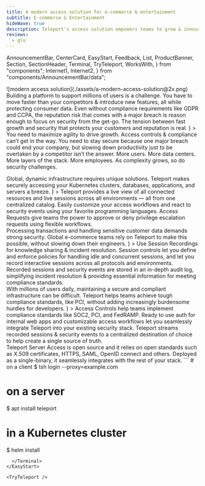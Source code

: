 ```yaml
---
title: A modern access solution for e-commerce & entertainment
subtitle: E-commerce & Entertainment
hideWave: true
description: Teleport’s access solution empowers teams to grow & innovate, without worrying about security or getting slowed down by complex security systems.
reviews:
  - glu
---
```


  AnnouncementBar,
  CenterCard,
  EasyStart,
  Feedback,
  List,
  ProductBanner,
  Section,
  SectionHeader,
  Terminal,
  TryTeleport,
  WorksWith,
} from "components";
  Internet1,
  Internet2,
} from "components/AnnouncementBar/data";

<Section bg="flatGray">
  <SectionHeader
    bg="transparent"
    title={meta.title}
    subtitle={meta.subtitle}
    description={meta.description}
    width="100%"
    mode="none"
  >
    ![modern access solution](./assets/a-modern-access-solution@2x.png)
  </SectionHeader>
  <AnnouncementBar
    backgroundColor="lightest-gray"
    inLivingColor
    rows={[Internet1, Internet2]}
  />
</Section>

<Section width="100%" bg="flatWhite">
  <ProductBanner
    title="Unique challenges faced by e-commerce & entertainment providers"
    width="100%"
    src="./assets/internet@2x-min.png"
    imgPosition="right"
    description={
      <>
       Building a platform to support millions of users is a challenge. You have to move faster than your competitors & introduce new features, all while protecting consumer data. Even without compliance requirements like GDPR and CCPA, the reputation risk that comes with a major breach is reason enough to focus on security from the get-go. The tension between fast growth and security that protects your customers and reputation is real.   
      </>
    }
>
    <ProductBanner.Item iconWrapper title="Growth" src="./assets/spreading-icon.svg">
      You need to maximize agility to drive growth. Access controls & compliance can’t get in the way.
    </ProductBanner.Item>
    <ProductBanner.Item iconWrapper title="Security & Compliance" src="./assets/layers-icon.svg">
      You need to stay secure because one major breach could end your company, but slowing down productivity just to be overtaken by a competitor isn’t the answer.
    </ProductBanner.Item>
    <ProductBanner.Item iconWrapper title="Complexity" src="./assets/protocol-icon.svg">
     More users.  More data centers. More layers of the stack. More employees. As complexity grows, so do security challenges.
    </ProductBanner.Item>
  </ProductBanner>
</Section>

<CenterCard 
  src="./assets/trust-icon.svg" 
  title="Why e-commerce and entertainment providers big and small trust Teleport" 
  text="Our unique approach is not only more secure, it actually improves developer productivity.  By providing an identity-aware infrastructure access solution that developers love to use, you can easily implement security and compliance without worrying about backdoors that outmoded solutions encourage."
/>

<Section>
  <Feedback reviews={meta.reviews} />
</Section>

<Section width="100%" bg="flatWhite">
  <ProductBanner
    subtitle="For Gaming"
    title="Built for dynamic infrastructure"
    width="100%"
    src="./assets/built-for-dynamic-infrastructure@2x.png"
    imgPosition="right"
    logoSrc={gaming}
    description={
      <>
        Global, dynamic infrastructure requires unique solutions. Teleport makes
        securely accessing your Kubernetes clusters, databases, applications,
        and servers a breeze.
      </>
    }
  >
    <ProductBanner.Item title="Unified Resource Catalog">
      Teleport provides a live view of all connected resources and live sessions
      across all environments &mdash; all from one centralized catalog.
    </ProductBanner.Item>
    <ProductBanner.Item title="Plugins and API">
      Easily customize your access workflows and react to security events using
      your favorite programming languages.
    </ProductBanner.Item>
    <ProductBanner.Item title="Access Requests">
      Access Requests give teams the power to approve or deny privilege
      escalation requests using flexible workflows.
    </ProductBanner.Item>
  </ProductBanner>
</Section>

<Section width="100%" bg="flatGray">
  <ProductBanner
    subtitle="For E-Commerce"
    title="Designed for digital-native commerce"
    width="100%"
    src="./assets/session-replay.gif"
    imgPosition="left"
    logoSrc={ecomm}
    description={
      <>
        Processing transactions and handling sensitive customer data demands
        strong security. Global e-commerce teams rely on Teleport to make this
        possible, without slowing down their engineers.
      </>
    }
  >
    <ProductBanner.Item title="Session Recordings">
      Use Session Recordings for knowledge sharing & incident resolution.
    </ProductBanner.Item>
    <ProductBanner.Item title="Session Controls">
      Session controls let you define and enforce policies for handling idle and
      concurrent sessions, and let you record interactive sessions across all
      protocols and environments.
    </ProductBanner.Item>
    <ProductBanner.Item title="Audit Log">
      Recorded sessions and security events are stored in an in-depth audit log,
      simplifying incident resolution & providing essential information for
      meeting compliance standards.
    </ProductBanner.Item>
  </ProductBanner>
</Section>

<Section width="100%" bg="flatWhite">
  <ProductBanner
    subtitle="For Application Developers"
    title="Securing user-focused companies"
    width="100%"
    src="./assets/securing-user-focused-comp@2x.png"
    imgPosition="right"
    logoSrc={appdev}
    description={
      <>
        With millions of users daily, maintaining a secure and compliant
        infrastructure can be difficult. Teleport helps teams achieve tough
        compliance standards, like PCI, without adding increasingly burdensome
        hurdles for developers.
      </>
    }
  >
    <ProductBanner.Item title="Access Controls">
      Access Controls help teams implement compliance standards like SOC2, PCI,
      and FedRAMP.
    </ProductBanner.Item>
    <ProductBanner.Item title="Seamless Integration">
      Ready to use auth for internal web apps and customizable access workflows
      let you seamlessly integrate Teleport into your existing security stack.
    </ProductBanner.Item>
    <ProductBanner.Item title="Single Source of Truth">
      Teleport streams recorded sessions & security events to a centralized
      destination of choice to help create a single source of truth.
    </ProductBanner.Item>
  </ProductBanner>
</Section>


<WorksWith title="Works with everything you have">
  Teleport Server Access is open source and it relies on open standards such
  as X.509 certificates, HTTPS, SAML, OpenID connect and others. Deployed as a
  single-binary, it seamlessly integrates with the rest of your stack.
</WorksWith>

<EasyStart>
      <Terminal>
```
# on a client
$ tsh login --proxy=example.com

# on a server
$ apt install teleport

# in a Kubernetes cluster
$ helm install
```
  </Terminal>
</EasyStart>

<TryTeleport />
